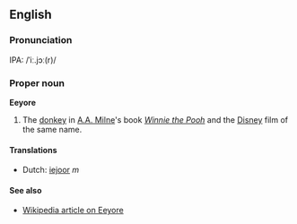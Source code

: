 ==English==
===Pronunciation===
IPA: /ˈiː.jɔː(r)/

===Proper noun===
'''Eeyore'''

#The [[donkey]] in [[w:A. A. Milne|A.A. Milne]]'s book ''[[w:Winnie the Pooh|Winnie the Pooh]]'' and the [[w:Disney|Disney]] film of the same name.

====Translations====
*Dutch: [[iejoor]] ''m''<!--is this correctly spelled with a lower-case 'i'?-->

====See also====
*[[w:Eeyore|Wikipedia article on Eeyore]]